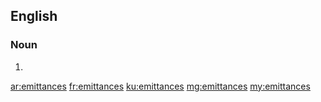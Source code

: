 ==English==

===Noun===
{{head|en}}

# {{plural of|emittance}}

[[ar:emittances]]
[[fr:emittances]]
[[ku:emittances]]
[[mg:emittances]]
[[my:emittances]]